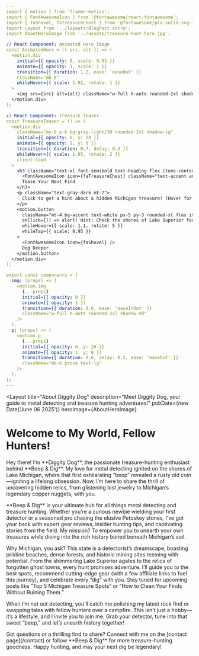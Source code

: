 ```yaml
---
import { motion } from 'framer-motion';
import { FontAwesomeIcon } from '@fortawesome/react-fontawesome';
import { faShovel, faTreasureChest } from '@fortawesome/pro-solid-svg-icons';
import Layout from '../layouts/BlogPost.astro';
import AboutHeroImage from '../assets/treasure-hunt-hero.jpg';

// React Component: Animated Hero Image
const AnimatedHero = ({ src, alt }) => (
  <motion.div
    initial={{ opacity: 0, scale: 0.85 }}
    animate={{ opacity: 1, scale: 1 }}
    transition={{ duration: 1.2, ease: 'easeOut' }}
    className="mb-8"
    whileHover={{ scale: 1.02, rotate: 1 }}
  >
    <img src={src} alt={alt} className="w-full h-auto rounded-2xl shadow-xl" />
  </motion.div>
);

// React Component: Treasure Teaser
const TreasureTeaser = () => (
  <motion.div
    className="my-6 p-6 bg-gray-light/30 rounded-2xl shadow-lg"
    initial={{ opacity: 0, y: 20 }}
    animate={{ opacity: 1, y: 0 }}
    transition={{ duration: 0.7, delay: 0.3 }}
    whileHover={{ scale: 1.05, rotate: 2 }}
    client:load
  >
    <h3 className="text-xl font-semibold text-heading flex items-center gap-3">
      <FontAwesomeIcon icon={faTreasureChest} className="text-accent animate-pulse" />
      Tease Your Next Find
    </h3>
    <p className="text-gray-dark mt-2">
      Click to get a hint about a hidden Michigan treasure! (Hover for a thrill.)
    </p>
    <motion.button
      className="mt-4 bg-accent text-white px-5 py-3 rounded-xl flex items-center gap-2 shadow-md hover:shadow-2xl"
      onClick={() => alert('Hint: Check the shores of Lake Superior for agates!')}
      whileHover={{ scale: 1.1, rotate: 5 }}
      whileTap={{ scale: 0.95 }}
    >
      <FontAwesomeIcon icon={faShovel} />
      Dig Deeper
    </motion.button>
  </motion.div>
);

export const components = {
  img: (props) => (
    <motion.img
      {...props}
      initial={{ opacity: 0 }}
      animate={{ opacity: 1 }}
      transition={{ duration: 0.6, ease: 'easeInOut' }}
      className="w-full h-auto rounded-2xl shadow-md"
    />
  ),
  p: (props) => (
    <motion.p
      {...props}
      initial={{ opacity: 0, y: 20 }}
      animate={{ opacity: 1, y: 0 }}
      transition={{ duration: 0.6, delay: 0.2, ease: 'easeOut' }}
      className="mb-6 prose text-lg"
    />
  ),
};
---
```


<Layout
  title="About Diggity Dog"
  description="Meet Diggity Dog, your guide to metal detecting and treasure hunting adventures!"
  pubDate={new Date('June 06 2025')}
  heroImage={AboutHeroImage}
>
  <AnimatedHero src={AboutHeroImage} alt="Diggity Dog with a metal detector" client:load />

  <h1 className="text-4xl font-extrabold text-heading mt-8 flex items-center gap-3">
    <FontAwesomeIcon icon={faShovel} className="text-accent animate-bounce" />
    Welcome to My World, Fellow Hunters!
  </h1>

  <p>
    Hey there! I’m **Diggity Dog**, the passionate treasure-hunting enthusiast behind **Beep & Dig**. My love for metal detecting ignited on the shores of Lake Michigan, where that first exhilarating “beep” revealed a rusty old coin—igniting a lifelong obsession. Now, I’m here to share the thrill of uncovering hidden relics, from glistening lost jewelry to Michigan’s legendary copper nuggets, with you.
  </p>

  <p>
    **Beep & Dig** is your ultimate hub for all things metal detecting and treasure hunting. Whether you’re a curious newbie wielding your first detector or a seasoned pro chasing the elusive Petoskey stones, I’ve got your back with expert gear reviews, insider hunting tips, and captivating stories from the field. My mission? To empower you to unearth your own treasures while diving into the rich history buried beneath Michigan’s soil.
  </p>

  <p>
    Why Michigan, you ask? This state is a detectorist’s dreamscape, boasting pristine beaches, dense forests, and historic mining sites teeming with potential. From the shimmering Lake Superior agates to the relics of forgotten ghost towns, every hunt promises adventure. I’ll guide you to the best spots, recommend cutting-edge gear (with a few affiliate links to fuel this journey), and celebrate every “dig” with you. Stay tuned for upcoming posts like “Top 5 Michigan Treasure Spots” or “How to Clean Your Finds Without Ruining Them.”
  </p>

  <TreasureTeaser />

  <p>
    When I’m not out detecting, you’ll catch me polishing my latest rock find or swapping tales with fellow hunters over a campfire. This isn’t just a hobby—it’s a lifestyle, and I invite you to join me. Grab your detector, tune into that sweet “beep,” and let’s unearth history together!
  </p>

  <p className="text-xl">
    Got questions or a thrilling find to share? Connect with me on the [contact page](/contact) or follow **Beep & Dig** for more treasure-hunting goodness. Happy hunting, and may your next dig be legendary!
  </p>
</Layout>
